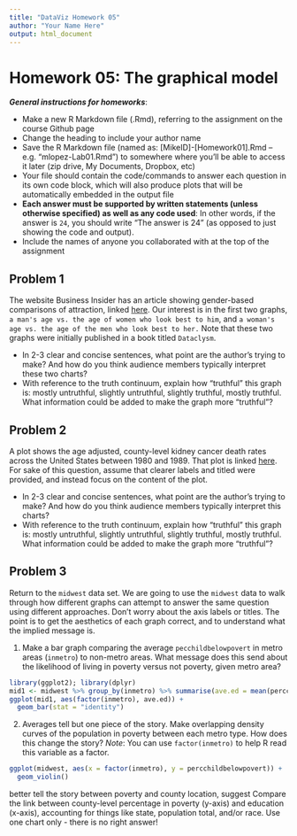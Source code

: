 ```yaml
---
title: "DataViz Homework 05"
author: "Your Name Here"
output: html_document
---
```


#  Homework 05:  The graphical model

***General instructions for homeworks***: 

+  Make a new R Markdown file (.Rmd), referring to the assignment on the course Github page
+  Change the heading to include your author name
+  Save the R Markdown file (named as:  [MikeID]-[Homework01].Rmd -- e.g. "mlopez-Lab01.Rmd") to somewhere where you'll be able to access it later (zip drive, My Documents, Dropbox, etc)
+  Your file should contain the code/commands to answer each question in its own code block, which will also produce plots that will be automatically embedded in the output file
+  **Each answer must be supported by written statements (unless otherwise specified) as well as any code used**: In other words, if the answer is `24`, you should write "The answer is 24" (as opposed to just showing the code and output).
+  Include the names of anyone you collaborated with at the top of the assignment



##  Problem 1

The website Business Insider has an article showing gender-based comparisons of attraction, linked [here](http://www.businessinsider.com/dataclysm-shows-men-are-attracted-to-women-in-their-20s-2014-10). Our interest is in the first two graphs, `a man's age vs. the age of women who look best to him`, and `a woman's age vs. the age of the men who look best to her.` Note that these two graphs were initially published in a book titled `Dataclysm`.

+ In 2-3 clear and concise sentences, what point are the author's trying to make? And how do you think audience members typically interpret these two charts?
+ With reference to the truth continuum, explain how "truthful" this graph is: mostly untruthful, slightly untruthful, slightly truthful, mostly truthful. What information could be added to make the graph more "truthful"?


## Problem 2

A plot shows the age adjusted, county-level kidney cancer death rates across the United States between 1980 and 1989. That plot is linked [here](https://postimg.org/image/arvoaftlt/). For sake of this question, assume that clearer labels and titled were provided, and instead focus on the content of the plot.

+ In 2-3 clear and concise sentences, what point are the author's trying to make? And how do you think audience members typically interpret this charts?
+ With reference to the truth continuum, explain how "truthful" this graph is: mostly untruthful, slightly untruthful, slightly truthful, mostly truthful. What information could be added to make the graph more "truthful"? 



## Problem 3

Return to the `midwest` data set. We are going to use the `midwest` data to walk through how different graphs can attempt to answer the same question using different approaches. Don't worry about the axis labels or titles. The point is to get the aesthetics of each graph correct, and to understand what the implied message is.

1. Make a bar graph comparing the average `pecchildbelowpovert` in metro areas (`inmetro`) to non-metro areas. What message does this send about the likelihood of living in poverty versus not poverty, given metro area?

```r
library(ggplot2); library(dplyr)
mid1 <- midwest %>% group_by(inmetro) %>% summarise(ave.ed = mean(percchildbelowpovert))
ggplot(mid1, aes(factor(inmetro), ave.ed)) + 
  geom_bar(stat = "identity")
```

2. Averages tell but one piece of the story. Make overlapping density curves of the population in poverty between each metro type.  How does this change the story? *Note*: You can use `factor(inmetro)` to help R read this variable as a factor.

```r
ggplot(midwest, aes(x = factor(inmetro), y = percchildbelowpovert)) + 
  geom_violin() 
```

better tell the story between poverty and county location, suggest 
Compare the link between county-level percentage in poverty (y-axis) and education (x-axis), accounting for things like state, population total, and/or race. Use one chart only - there is no right answer!

